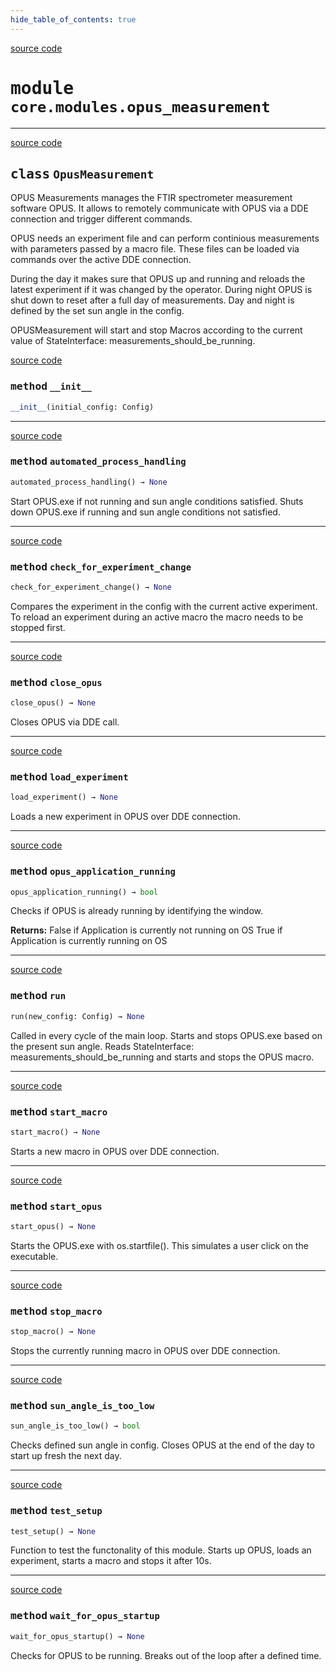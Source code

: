 ```yaml
---
hide_table_of_contents: true
---
```


<!-- markdownlint-disable -->

<a href="https://github.com/tum-esm/pyra/tree/main/packages/core/modules/opus_measurement.py#L0" className="SourceCodeLinkBadge">source code</a>

# <kbd>module</kbd> `core.modules.opus_measurement`






---

<a href="https://github.com/tum-esm/pyra/tree/main/packages/core/modules/opus_measurement.py#L17" className="SourceCodeLinkBadge">source code</a>

## <kbd>class</kbd> `OpusMeasurement`
OPUS Measurements manages the FTIR spectrometer measurement software OPUS. It allows to remotely communicate with OPUS via a DDE connection and trigger different commands. 

OPUS needs an experiment file and can perform continious measurements with parameters passed by a macro file. These files can be loaded via commands over the active DDE connection. 

During the day it makes sure that OPUS up and running and reloads the latest experiment if it was changed by the operator. During night OPUS is shut down to reset after a full day of measurements. Day and night is defined by the set sun angle in the config. 

OPUSMeasurement will start and stop Macros according to the current value of StateInterface: measurements_should_be_running. 

<a href="https://github.com/tum-esm/pyra/tree/main/packages/core/modules/opus_measurement.py#L34" className="SourceCodeLinkBadge">source code</a>

### <kbd>method</kbd> `__init__`

```python
__init__(initial_config: Config)
```








---

<a href="https://github.com/tum-esm/pyra/tree/main/packages/core/modules/opus_measurement.py#L306" className="SourceCodeLinkBadge">source code</a>

### <kbd>method</kbd> `automated_process_handling`

```python
automated_process_handling() → None
```

Start OPUS.exe if not running and sun angle conditions satisfied. Shuts down OPUS.exe if running and sun angle conditions not satisfied. 

---

<a href="https://github.com/tum-esm/pyra/tree/main/packages/core/modules/opus_measurement.py#L351" className="SourceCodeLinkBadge">source code</a>

### <kbd>method</kbd> `check_for_experiment_change`

```python
check_for_experiment_change() → None
```

Compares the experiment in the config with the current active experiment. To reload an experiment during an active macro the macro needs to be stopped first. 

---

<a href="https://github.com/tum-esm/pyra/tree/main/packages/core/modules/opus_measurement.py#L209" className="SourceCodeLinkBadge">source code</a>

### <kbd>method</kbd> `close_opus`

```python
close_opus() → None
```

Closes OPUS via DDE call. 

---

<a href="https://github.com/tum-esm/pyra/tree/main/packages/core/modules/opus_measurement.py#L165" className="SourceCodeLinkBadge">source code</a>

### <kbd>method</kbd> `load_experiment`

```python
load_experiment() → None
```

Loads a new experiment in OPUS over DDE connection. 

---

<a href="https://github.com/tum-esm/pyra/tree/main/packages/core/modules/opus_measurement.py#L269" className="SourceCodeLinkBadge">source code</a>

### <kbd>method</kbd> `opus_application_running`

```python
opus_application_running() → bool
```

Checks if OPUS is already running by identifying the window. 



**Returns:**
 False if Application is currently not running on OS True if Application is currently running on OS 

---

<a href="https://github.com/tum-esm/pyra/tree/main/packages/core/modules/opus_measurement.py#L77" className="SourceCodeLinkBadge">source code</a>

### <kbd>method</kbd> `run`

```python
run(new_config: Config) → None
```

Called in every cycle of the main loop. Starts and stops OPUS.exe based on the present sun angle. Reads StateInterface: measurements_should_be_running and starts and stops the OPUS macro. 

---

<a href="https://github.com/tum-esm/pyra/tree/main/packages/core/modules/opus_measurement.py#L179" className="SourceCodeLinkBadge">source code</a>

### <kbd>method</kbd> `start_macro`

```python
start_macro() → None
```

Starts a new macro in OPUS over DDE connection. 

---

<a href="https://github.com/tum-esm/pyra/tree/main/packages/core/modules/opus_measurement.py#L246" className="SourceCodeLinkBadge">source code</a>

### <kbd>method</kbd> `start_opus`

```python
start_opus() → None
```

Starts the OPUS.exe with os.startfile(). This simulates a user click on the executable. 

---

<a href="https://github.com/tum-esm/pyra/tree/main/packages/core/modules/opus_measurement.py#L193" className="SourceCodeLinkBadge">source code</a>

### <kbd>method</kbd> `stop_macro`

```python
stop_macro() → None
```

Stops the currently running macro in OPUS over DDE connection. 

---

<a href="https://github.com/tum-esm/pyra/tree/main/packages/core/modules/opus_measurement.py#L295" className="SourceCodeLinkBadge">source code</a>

### <kbd>method</kbd> `sun_angle_is_too_low`

```python
sun_angle_is_too_low() → bool
```

Checks defined sun angle in config. Closes OPUS at the end of the day to start up fresh the next day. 

---

<a href="https://github.com/tum-esm/pyra/tree/main/packages/core/modules/opus_measurement.py#L365" className="SourceCodeLinkBadge">source code</a>

### <kbd>method</kbd> `test_setup`

```python
test_setup() → None
```

Function to test the functonality of this module. Starts up OPUS, loads an experiment, starts a macro and stops it after 10s. 

---

<a href="https://github.com/tum-esm/pyra/tree/main/packages/core/modules/opus_measurement.py#L334" className="SourceCodeLinkBadge">source code</a>

### <kbd>method</kbd> `wait_for_opus_startup`

```python
wait_for_opus_startup() → None
```

Checks for OPUS to be running. Breaks out of the loop after a defined time. 


